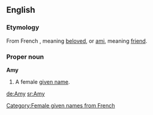 ==English==

===Etymology===
From French [[]], meaning [[beloved]], or [[ami]], meaning [[friend]].

===Proper noun===
'''Amy'''
# A female [[given name]].

[[Category:Female given names from French]]

[[de:Amy]]
[[sr:Amy]]
